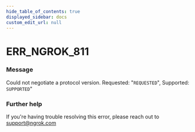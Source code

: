 ```yaml
---
hide_table_of_contents: true
displayed_sidebar: docs
custom_edit_url: null
---
```



# ERR_NGROK_811

### Message
Could not negotiate a protocol version. Requested: "`REQUESTED`", Supported: `SUPPORTED`"

### Further help
If you're having trouble resolving this error, please reach out to [support@ngrok.com](mailto:support@ngrok.com?subject=Help%20with%20ERR_NGROK_811)


<ErrorDetails error='err_ngrok_811' />
